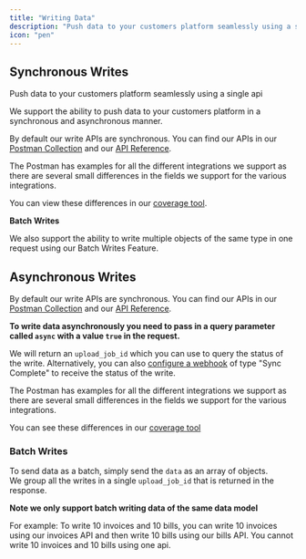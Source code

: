 ```yaml
---
title: "Writing Data"
description: "Push data to your customers platform seamlessly using a single api"
icon: "pen"
---
```


## Synchronous Writes

Push data to your customers platform seamlessly using a single api

We support the ability to push data to your customers platform in a synchronous and asynchronous manner.

By default our write APIs are synchronous. You can find our APIs in our [Postman Collection](https://postman.rootfi.dev) and our [API Reference](/api-reference/v3/overview/environments).

The Postman has examples for all the different integrations we support as there are several small differences in the fields we support for the various integrations.

You can view these differences in our [coverage tool](https://coverage.rootfi.dev).

<Info>

**Batch Writes**

We also support the ability to write multiple objects of the same type in one request using our Batch Writes Feature.

</Info>

## Asynchronous Writes

By default our write APIs are synchronous. You can find our APIs in our [Postman Collection](https://postman.rootfi.dev) and our [API Reference](/api-reference/v3/overview/environments).

**To write data asynchronously you need to pass in a query parameter called `async` with a value `true` in the request.**

We will return an `upload_job_id` which you can use to query the status of the write. Alternatively, you can also [configure a webhook](/docs/webhooks) of type "Sync Complete" to receive the status of the write.

The Postman has examples for all the different integrations we support as there are several small differences in the fields we support for the various integrations.

You can see these differences in our [coverage tool](https://coverage.rootfi.dev)

### Batch Writes

To send data as a batch, simply send the `data` as an array of objects.  
We group all the writes in a single `upload_job_id` that is returned in the response.

**Note we only support batch writing data of the same data model**

For example: To write 10 invoices and 10 bills, you can write 10 invoices using our invoices API and then write 10 bills using our bills API. You cannot write 10 invoices and 10 bills using one api.
